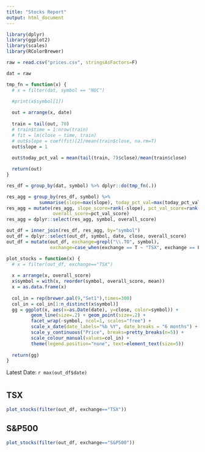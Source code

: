 ```yaml
---
title: "Stocks Report"
output: html_document
---
```


```r
library(dplyr)
library(ggplot2)
library(scales)
library(RColorBrewer)
```

<style type="text/css">
.main-container {
  max-width: 1800px;
  margin-left: auto;
  margin-right: auto;
}
</style>

```r
raw = read.csv("prices.csv", stringsAsFactors=F)

dat = raw

tmp_fn = function(x) {
  # x = filter(dat, symbol == "NOC")

  #print(x$symbol[1])
    
  out = arrange(x, date)
  
  train = tail(out, 70)
  # train$time = 1:nrow(train)
  # fit = lm(close ~ time, train)
  # out$slope = coef(fit)[2]/mean(train$close, na.rm=T)
  out$slope = 1
  
  out$today_pct_val = mean(tail(train, 7)$close)/mean(train$close)

  return(out)
}

res_df = group_by(dat, symbol) %>% dplyr::do(tmp_fn(.))

res_agg = group_by(res_df, symbol) %>% 
            summarise(slope=max(slope), today_pct_val=max(today_pct_val))
res_agg = mutate(res_agg, slope_score=rank(-slope), pct_val_score=rank(today_pct_val), 
                 overall_score=pct_val_score)
res_agg = dplyr::select(res_agg, symbol, overall_score)

out_df = inner_join(res_df, res_agg, by="symbol")
out_df = dplyr::select(out_df, symbol, date, close, overall_score)
out_df = mutate(out_df, exchange=grepl("\\.TO", symbol),
                exchange=case_when(exchange == T ~ "TSX", exchange == F ~ "S&P500"))
```

```r
plot_stocks = function(x) {
  # x = filter(out_df, exchange=="TSX")
  
  x = arrange(x, overall_score)
  x$symbol = with(x, reorder(symbol, overall_score, mean))
  x = as.data.frame(x)
  
  col_in = rep(brewer.pal(9,"Set1"),times=300)
  col_in = col_in[1:n_distinct(x$symbol)]
  gg = ggplot(x, aes(x=as.Date(date), y=close, color=symbol)) + 
         geom_line(size=.2) + geom_point(size=.2) +
         facet_wrap(~symbol, ncol=1, scales="free") + 
         scale_x_date(date_labels="%b %Y", date_breaks = "6 months") + 
         scale_y_continuous("Price", breaks=pretty_breaks(n=5)) + 
         scale_colour_manual(values=col_in) + 
         theme(legend.position="none", text=element_text(size=5))
  
  return(gg)
}
```

Latest Date: `r max(out_df$date)`

# {.tabset .tabset-fade}

## **TSX**

```r
plot_stocks(filter(out_df, exchange=="TSX"))
```

## **S&P500**

```r
plot_stocks(filter(out_df, exchange=="S&P500"))
```



